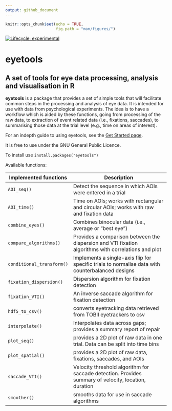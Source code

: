 ```yaml
---
output: github_document
---
```

<!-- 

README.md is generated from README.Rmd. Please edit README.Rmd 

If you use index.Rmd or README.Rmd it's your responsibility to knit the document to create the corresponding .md. pkgdown does not do this for you because it only touches files in the doc/ directory.

-->


```r
knitr::opts_chunk$set(echo = TRUE,
                      fig.path = "man/figures/")

```

<!-- badges: start -->
[![Lifecycle: experimental](https://img.shields.io/badge/lifecycle-experimental-orange.svg)](https://lifecycle.r-lib.org/articles/stages.html#experimental)
<!-- badges: end -->

# **eyetools**

## A set of tools for eye data processing, analysis and visualisation in R


**eyetools** is a package that provides a set of simple tools that will facilitate common steps in the processing and analysis of eye data. It is intended for use with data from psychological experiments. The idea is to have a workflow which is aided by these functions, going from processing of the raw data, to extraction of event related data (i.e., fixations, saccades), to summarising those data at the trial level (e.g., time on areas of interest). 

For an indepth guide to using eyetools, see the [Get Started page](https://tombeesley.github.io/eyetools/articles/eyetools.html).

It is free to use under the GNU General Public Licence.

To install use `install.packages("eyetools")`

Available functions:

| Implemented functions     | Description                                                                                          |
|---------------------------|------------------------------------------------------------------------------------------------------|
| `AOI_seq()`               | Detect the sequence in which AOIs were entered in a trial                                            |
| `AOI_time()`              | Time on AOIs; works with rectangular and circular AOIs; works with raw and fixation data             |
| `combine_eyes()`          | Combines binocular data (i.e., average or "best eye")                                                |
| `compare_algorithms()`    | Provides a comparison between the dispersion and VTI fixation algorithms with correlations and plot  |
| `conditional_transform()` | Implements a single-axis flip for specific trials to normalise data with counterbalanced designs     |
| `fixation_dispersion()`   | Dispersion algorithm for fixation detection                                                          |
| `fixation_VTI()`          | An inverse saccade algorithm for fixation detection                                                  |
| `hdf5_to_csv()`           | converts eyetracking data retrieved from TOBII eyetrackers to csv                                    |
| `interpolate()`           | Interpolates data across gaps; provides a summary report of repair                                   |
| `plot_seq()`              | provides a 2D plot of raw data in one trial. Data can be split into time bins                        |
| `plot_spatial()`          | provides a 2D plot of raw data, fixations, saccades, and AOIs                                        |
| `saccade_VTI()`           | Velocity threshold algorithm for saccade detection. Provides summary of velocity, location, duration |
| `smoother()`              | smooths data for use in saccade algorithms                                                           |
